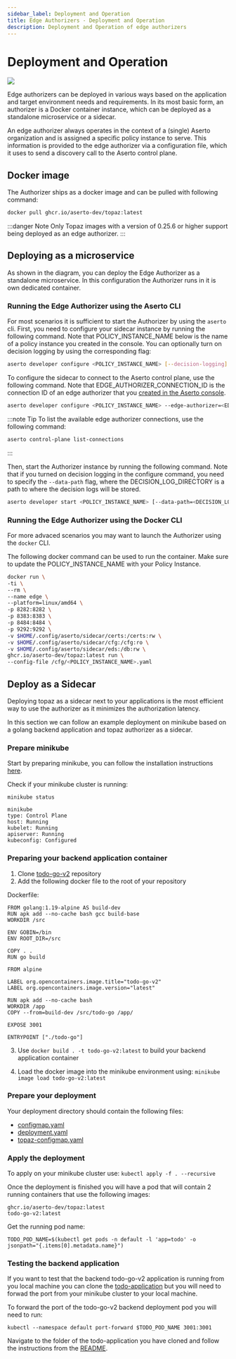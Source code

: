 ```yaml
---
sidebar_label: Deployment and Operation
title: Edge Authorizers - Deployment and Operation
description: Deployment and Operation of edge authorizers
---
```


# Deployment and Operation

<img src="/deployment-authorizer.png" />

Edge authorizers can be deployed in various ways based on the application and target environment needs and requirements.
In its most basic form, an authorizer is a Docker container instance, which can be deployed as a standalone microservice or a sidecar.

An edge authorizer always operates in the context of a (single) Aserto organization and is assigned a specific policy
instance to serve. This information is provided to the edge authorizer via a configuration file, which it uses to send a
discovery call to the Aserto control plane.


## Docker image
The Authorizer ships as a docker image and can be pulled with following command:

```sh
docker pull ghcr.io/aserto-dev/topaz:latest
```

:::danger Note
Only Topaz images with a version of 0.25.6 or higher support being deployed as an edge authorizer.
:::

## Deploying as a microservice

As shown in the diagram, you can deploy the Edge Authorizer as a standalone microservice. In this configuration the Authorizer runs in it is own dedicated container.

### Running the Edge Authorizer using the Aserto CLI

For most scenarios it is sufficient to start the Authorizer by using the `aserto` cli. First, you need to configure your sidecar instance by running the following command. Note that POLICY_INSTANCE_NAME below is the name of a policy instance you created in the console. You can optionally turn on decision logging by using the corresponding flag:

```sh
aserto developer configure <POLICY_INSTANCE_NAME> [--decision-logging]
```

To configure the sidecar to connect to the Aserto control plane, use the following command. Note that EDGE_AUTHORIZER_CONNECTION_ID is the connection ID of an edge authorizer that you [created in the Aserto console](/docs/aserto-console/connections/setup-edge.mdx). 

```sh
aserto developer configure <POLICY_INSTANCE_NAME> --edge-authorizer=<EDGE_AUTHORIZER_CONNECTION_ID> [--decision-logging]
```

:::note Tip
To list the available edge authorizer connections, use the following command:
```sh
aserto control-plane list-connections
```
:::

Then, start the Authorizer instance by running the following command. Note that if you turned on decision logging in the configure command, you need to specify the `--data-path` flag, where the DECISION_LOG_DIRECTORY is a path to where the decision logs will be stored.

```sh
aserto developer start <POLICY_INSTANCE_NAME> [--data-path=<DECISION_LOG_DIRECTORY>]
```

### Running the Edge Authorizer using the Docker CLI

For more advaced scenarios you may want to launch the Authorizer using the `docker` CLI.

The following docker command can be used to run the container. Make sure to update the POLICY_INSTANCE_NAME with your Policy Instance.

```sh
docker run \
-ti \
--rm \
--name edge \
--platform=linux/amd64 \
-p 8282:8282 \
-p 8383:8383 \
-p 8484:8484 \
-p 9292:9292 \
-v $HOME/.config/aserto/sidecar/certs:/certs:rw \
-v $HOME/.config/aserto/sidecar/cfg:/cfg:ro \
-v $HOME/.config/aserto/sidecar/eds:/db:rw \
ghcr.io/aserto-dev/topaz:latest run \
--config-file /cfg/<POLICY_INSTANCE_NAME>.yaml
```

## Deploy as a Sidecar

Deploying topaz as a sidecar next to your applications is the most efficient way to use the authorizer as it minimizes the authorization latency.

In this section we can follow an example deployment on minikube based on a golang backend application and topaz authorizer as a sidecar.

### Prepare minikube
Start by preparing minikube, you can follow the installation instructions [here](https://minikube.sigs.k8s.io/docs/start/).

Check if your minikube cluster is running:
```
minikube status

minikube
type: Control Plane
host: Running
kubelet: Running
apiserver: Running
kubeconfig: Configured
```

### Preparing your backend application container
1. Clone [todo-go-v2](https://github.com/aserto-demo/todo-go-v2) repository 
2. Add the following docker file to the root of your repository

Dockerfile:
```
FROM golang:1.19-alpine AS build-dev
RUN apk add --no-cache bash gcc build-base
WORKDIR /src

ENV GOBIN=/bin
ENV ROOT_DIR=/src

COPY . .
RUN go build

FROM alpine

LABEL org.opencontainers.image.title="todo-go-v2"
LABEL org.opencontainers.image.version="latest"

RUN apk add --no-cache bash
WORKDIR /app
COPY --from=build-dev /src/todo-go /app/

EXPOSE 3001

ENTRYPOINT ["./todo-go"]
```

3. Use `docker build . -t todo-go-v2:latest` to build your backend application container

4. Load the docker image into the minikube environment using: `minikube image load todo-go-v2:latest`

### Prepare your deployment

Your deployment directory should contain the following files:

* [configmap.yaml](/sidecar-deployment/configmap.yaml)
* [deployment.yaml](/sidecar-deployment/deployment.yaml)
* [topaz-configmap.yaml](/sidecar-deployment/topaz-configmap.yaml)

### Apply the deployment 

To apply on your minikube cluster use: `kubectl apply -f . --recursive`

Once the deployment is finished you will have a pod that will contain 2 running containers that use the following images:
```
ghcr.io/aserto-dev/topaz:latest 
todo-go-v2:latest
```

Get the running pod name:
```
TODO_POD_NAME=$(kubectl get pods -n default -l 'app=todo' -o jsonpath="{.items[0].metadata.name}")
```

### Testing the backend application 

If you want to test that the backend todo-go-v2 application is running from you local machine you can clone the [todo-application](https://github.com/aserto-demo/todo-application) but you will need to forwad the port from your minikube cluster to your local machine.

To forward the port of the todo-go-v2 backend deployment pod you will need to run:
```
kubectl --namespace default port-forward $TODO_POD_NAME 3001:3001
```

Navigate to the folder of the todo-application you have cloned and follow the instructions from the [README](https://github.com/aserto-demo/todo-application/blob/main/README.md).